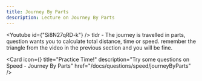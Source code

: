 ```yaml
---
title: Journey By Parts
description: Lecture on Journey By Parts
---
```




<Youtube id={"Si8N27qRD-k"} />
tldr - The journey is travelled in parts, question wants you to calculate total distance, time or speed. remember the triangle from the video in the previous section and you will be fine.
<Cards>

<Card
  icon={<FileQuestion />}
  title="Practice Time!"
  description="Try some questions on Speed - Journey By Parts"
  href="/docs/questions/speed/journeyByParts"
/>
</Cards>
